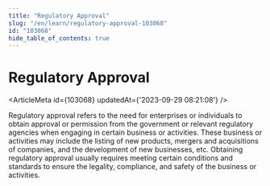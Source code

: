 ```yaml
---
title: "Regulatory Approval"
slug: "/en/learn/regulatory-approval-103068"
id: "103068"
hide_table_of_contents: true
---
```



# Regulatory Approval

<ArticleMeta id={103068} updatedAt={'2023-09-29 08:21:08'} />
<div className='border-solid border-b border-t-0 my-4 border-[var(--ifm-color-gray-300)]' />

Regulatory approval refers to the need for enterprises or individuals to obtain approval or permission from the government or relevant regulatory agencies when engaging in certain business or activities. These business or activities may include the listing of new products, mergers and acquisitions of companies, and the development of new businesses, etc. Obtaining regulatory approval usually requires meeting certain conditions and standards to ensure the legality, compliance, and safety of the business or activities.

